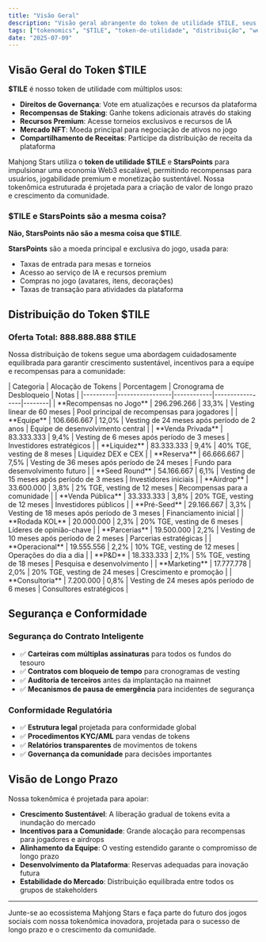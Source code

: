 ```yaml
---
title: "Visão Geral"
description: "Visão geral abrangente do token de utilidade $TILE, seus usos, distribuição e visão de longo prazo para a plataforma Mahjong Stars."
tags: ["tokenomics", "$TILE", "token-de-utilidade", "distribuição", "web3"]
date: "2025-07-09"
---
```



## Visão Geral do Token $TILE

**$TILE** é nosso token de utilidade com múltiplos usos:
- **Direitos de Governança**: Vote em atualizações e recursos da plataforma
- **Recompensas de Staking**: Ganhe tokens adicionais através do staking
- **Recursos Premium**: Acesse torneios exclusivos e recursos de IA
- **Mercado NFT**: Moeda principal para negociação de ativos no jogo
- **Compartilhamento de Receitas**: Participe da distribuição de receita da plataforma

Mahjong Stars utiliza o **token de utilidade $TILE** e **StarsPoints** para impulsionar uma economia Web3 escalável, permitindo recompensas para usuários, jogabilidade premium e monetização sustentável. Nossa tokenômica estruturada é projetada para a criação de valor de longo prazo e crescimento da comunidade.

### $TILE e StarsPoints são a mesma coisa?

**Não, StarsPoints não são a mesma coisa que $TILE**.

<Callout type="info">

**StarsPoints** são a moeda principal e exclusiva do jogo, usada para:
- Taxas de entrada para mesas e torneios
- Acesso ao serviço de IA e recursos premium
- Compras no jogo (avatares, itens, decorações)
- Taxas de transação para atividades da plataforma

</Callout>


## Distribuição do Token $TILE

### Oferta Total: 888.888.888 $TILE

Nossa distribuição de tokens segue uma abordagem cuidadosamente equilibrada para garantir crescimento sustentável, incentivos para a equipe e recompensas para a comunidade:

<Card className='mt-4'>
| Categoria | Alocação de Tokens | Porcentagem | Cronograma de Desbloqueio | Notas |
|----------|-----------------|------------|-----------------|--------|
| **Recompensas no Jogo** | 296.296.266 | 33,3% | Vesting linear de 60 meses | Pool principal de recompensas para jogadores |
| **Equipe** | 106.666.667 | 12,0% | Vesting de 24 meses após período de 2 anos | Equipe de desenvolvimento central |
| **Venda Privada** | 83.333.333 | 9,4% | Vesting de 6 meses após período de 3 meses | Investidores estratégicos |
| **Liquidez** | 83.333.333 | 9,4% | 40% TGE, vesting de 8 meses | Liquidez DEX e CEX |
| **Reserva** | 66.666.667 | 7,5% | Vesting de 36 meses após período de 24 meses | Fundo para desenvolvimento futuro |
| **Seed Round** | 54.166.667 | 6,1% | Vesting de 15 meses após período de 3 meses | Investidores iniciais |
| **Airdrop** | 33.600.000 | 3,8% | 2% TGE, vesting de 12 meses | Recompensas para a comunidade |
| **Venda Pública** | 33.333.333 | 3,8% | 20% TGE, vesting de 12 meses | Investidores públicos |
| **Pré-Seed** | 29.166.667 | 3,3% | Vesting de 18 meses após período de 3 meses | Financiamento inicial |
| **Rodada KOL** | 20.000.000 | 2,3% | 20% TGE, vesting de 6 meses | Líderes de opinião-chave |
| **Parcerias** | 19.500.000 | 2,2% | Vesting de 10 meses após período de 2 meses | Parcerias estratégicas |
| **Operacional** | 19.555.556 | 2,2% | 10% TGE, vesting de 12 meses | Operações do dia a dia |
| **P&D** | 18.333.333 | 2,1% | 5% TGE, vesting de 18 meses | Pesquisa e desenvolvimento |
| **Marketing** | 17.777.778 | 2,0% | 20% TGE, vesting de 24 meses | Crescimento e promoção |
| **Consultoria** | 7.200.000 | 0,8% | Vesting de 24 meses após período de 6 meses | Consultores estratégicos |
</Card>

## Segurança e Conformidade

### Segurança do Contrato Inteligente
- ✅ **Carteiras com múltiplas assinaturas** para todos os fundos do tesouro
- ✅ **Contratos com bloqueio de tempo** para cronogramas de vesting
- ✅ **Auditoria de terceiros** antes da implantação na mainnet
- ✅ **Mecanismos de pausa de emergência** para incidentes de segurança

### Conformidade Regulatória
- ✅ **Estrutura legal** projetada para conformidade global
- ✅ **Procedimentos KYC/AML** para vendas de tokens
- ✅ **Relatórios transparentes** de movimentos de tokens
- ✅ **Governança da comunidade** para decisões importantes

## Visão de Longo Prazo

Nossa tokenômica é projetada para apoiar:
- **Crescimento Sustentável**: A liberação gradual de tokens evita a inundação do mercado
- **Incentivos para a Comunidade**: Grande alocação para recompensas para jogadores e airdrops
- **Alinhamento da Equipe**: O vesting estendido garante o compromisso de longo prazo
- **Desenvolvimento da Plataforma**: Reservas adequadas para inovação futura
- **Estabilidade do Mercado**: Distribuição equilibrada entre todos os grupos de stakeholders

---

Junte-se ao ecossistema Mahjong Stars e faça parte do futuro dos jogos sociais com nossa tokenômica inovadora, projetada para o sucesso de longo prazo e o crescimento da comunidade.